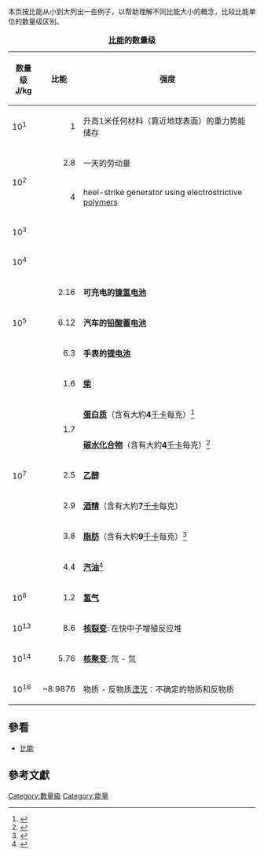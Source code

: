 {{数量级}}

本页按比能从小到大列出一些例子，以帮助理解不同比能大小的概念，比较比能单位的数量级区别。


{{multiple image
| align     = right
|direction=vertical
|width=250
| image1    = Energy Density.PNG
| alt1      = 
| caption1  =
| image2    =Energy density.svg
| alt2      = 
| caption2  = 部分物质的[[能量密度|能量密度]]与[[比能|比能]]表图(上述物质有[[氧|氧]]参与的氧化释能都不包括氧的质量)
}}





{| class="wikitable"
|+ '''[[比能|比能]]的数量级'''
|-
! 数量级 <br> [[焦耳|J]]/kg
! 比能
! 强度
|-
| rowspan="1"| 10<sup>1</sup>
| style="text-align: right" | 1
| 升高1米任何材料（靠近地球表面）的重力势能储存
|-
| rowspan="2"| 10<sup>2</sup>
| style="text-align: right" | 2.8
| 一天的劳动量
|-
| style="text-align: right" | 4
| heel-strike generator using electrostrictive [[聚合物|polymers]]
|-
| 10<sup>3</sup>
| style="text-align: right" |
|
|-
| 10<sup>4</sup>
| style="text-align: right" |
|
|-
| rowspan="3" | 10<sup>5</sup>
| style="text-align: right" | 2.16
| '''可充电的[[镍氢电池|镍氢电池]]''' 
|-
| style="text-align: right" | 6.12
| '''汽车的[[铅酸蓄电池|铅酸蓄电池]]''' 
|-
| style="text-align: right" | 6.3
| '''手表的[[锂电池|锂电池]]''' 
|-
| rowspan="7" | 10<sup>7</sup>
| style="text-align: right" | 1.6
| '''[[柴|柴]]'''
|-
| style="text-align: right" rowspan="2" | 1.7
| '''[[蛋白质|蛋白质]]'''（含有大約'''4'''[[千卡|千卡]]每克）<ref>{{cite web|title=Energy Density of Protein|url=http://hypertextbook.com/facts/2003/DavidDukhan.shtml|work=The Physics Factbook|first=David|last=Dukhan|year=2003|accessdate=5 November 2011|archive-date=2011-11-26|archive-url=https://web.archive.org/web/20111126061719/http://hypertextbook.com/facts/2003/DavidDukhan.shtml|dead-url=no}}</ref> 
|-
| '''[[碳水化合物|碳水化合物]]'''（含有大約'''4'''[[千卡|千卡]]每克）<ref>{{cite web|title=Energy Density of Carbohydrates|url=http://hypertextbook.com/facts/2007/AnuragPanda.shtml|work=The Physics Factbook|first=Anurag|last=Panda|year=2007|accessdate=5 November 2011|archive-date=2011-11-26|archive-url=https://web.archive.org/web/20111126055006/http://hypertextbook.com/facts/2007/AnuragPanda.shtml|dead-url=no}}</ref>
|-
| style="text-align: right" | 2.5
| '''[[乙醇|乙醇]]'''
|-
| style="text-align: right" | 2.9
| '''[[酒精|酒精]]'''（含有大約'''7 '''[[千卡|千卡]]每克）
|-
| style="text-align: right" | 3.8
| '''[[脂肪|脂肪]]'''（含有大約'''9'''[[千卡|千卡]]每克）<ref>{{cite web|title=Energy Density of Fats|url=http://hypertextbook.com/facts/2004/PingZhang.shtml|work=The Physics Factbook|first=Ping|last=Zhang|year=2004|accessdate=5 November 2011|archive-date=2011-11-26|archive-url=https://web.archive.org/web/20111126060720/http://hypertextbook.com/facts/2004/PingZhang.shtml|dead-url=no}}</ref>
|-
| style="text-align: right" | 4.4
| '''[[汽油|汽油]]'''<ref>{{cite web|url=http://hypertextbook.com/facts/2003/ArthurGolnik.shtml|title=Energy Density of Gasoline|work=The Physics Factbook|last=Golnik|first=Arthur|year=2003|accessdate=5 January 2014|archive-date=2011-11-26|archive-url=https://web.archive.org/web/20111126061300/http://hypertextbook.com/facts/2003/ArthurGolnik.shtml|dead-url=no}}</ref>
|-
| 10<sup>8</sup>
| style="text-align: right" | 1.2
| '''[[氢气|氢气]]'''
|-
| rowspan="1"| 10<sup>13</sup>
| style="text-align: right" | 8.6
| '''[[核裂变|核裂变]]''':  '''{{link-en|天然铀|natural uranium}}''' 在快中子增殖反应堆
|-
| rowspan="1"| 10<sup>14</sup>
| style="text-align: right" | 5.76
| '''[[核聚变|核聚变]]''':  氘 - 氚
|-
| rowspan="1"| 10<sup>16</sup>
| style="text-align: right" | ~8.9876
|物质 - 反物质[[湮灭|湮灭]]：不确定的物质和反物质
|}

==參看==
*[[比能|比能]]

==參考文獻==
{{reflist}}

[[Category:數量級|Category:數量級]]
[[Category:能量|Category:能量]]
